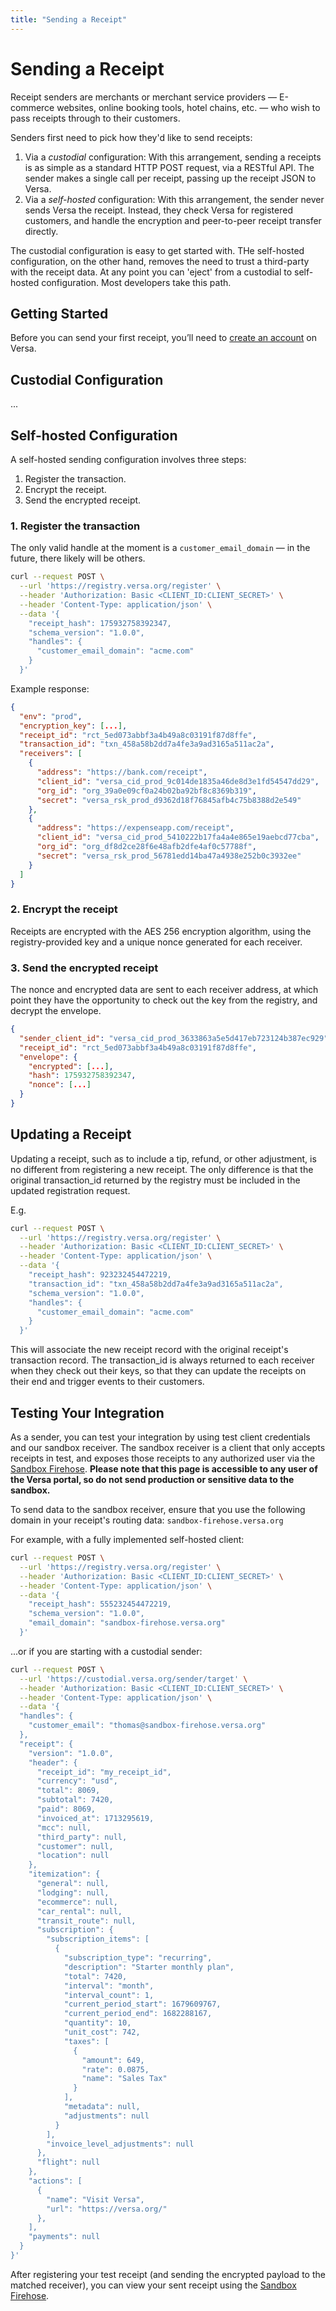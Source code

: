 ```yaml
---
title: "Sending a Receipt"
---
```


# Sending a Receipt

Receipt senders are merchants or merchant service providers — E-commerce websites, online booking tools, hotel chains, etc. — who wish to pass receipts through to their customers.

Senders first need to pick how they'd like to send receipts:

1. Via a _custodial_ configuration: With this arrangement, sending a receipts is as simple as a standard HTTP POST request, via a RESTful API. The sender makes a single call per receipt, passing up the receipt JSON to Versa.
2. Via a _self-hosted_ configuration: With this arrangement, the sender never sends Versa the receipt. Instead, they check Versa for registered customers, and handle the encryption and peer-to-peer receipt transfer directly.

The custodial configuration is easy to get started with. THe self-hosted configuration, on the other hand, removes the need to trust a third-party with the receipt data. At any point you can 'eject' from a custodial to self-hosted configuration. Most developers take this path.

## Getting Started

Before you can send your first receipt, you’ll need to [create an account](https://app.versa.org) on Versa.

## Custodial Configuration

...

## Self-hosted Configuration

A self-hosted sending configuration involves three steps:

1. Register the transaction.
2. Encrypt the receipt.
3. Send the encrypted receipt.

### 1. Register the transaction

The only valid handle at the moment is a `customer_email_domain` — in the future, there likely will be others.

```bash
curl --request POST \
  --url 'https://registry.versa.org/register' \
  --header 'Authorization: Basic <CLIENT_ID:CLIENT_SECRET>' \
  --header 'Content-Type: application/json' \
  --data '{
    "receipt_hash": 175932758392347,
    "schema_version": "1.0.0",
    "handles": {
      "customer_email_domain": "acme.com"
    }
  }'
```

Example response:

```json
{
  "env": "prod",
  "encryption_key": [...],
  "receipt_id": "rct_5ed073abbf3a4b49a8c03191f87d8ffe",
  "transaction_id": "txn_458a58b2dd7a4fe3a9ad3165a511ac2a",
  "receivers": [
    {
      "address": "https://bank.com/receipt",
      "client_id": "versa_cid_prod_9c014de1835a46de8d3e1fd54547dd29",
      "org_id": "org_39a0e09cf0a24b02ba92bf8c8369b319",
      "secret": "versa_rsk_prod_d9362d18f76845afb4c75b8388d2e549"
    },
    {
      "address": "https://expenseapp.com/receipt",
      "client_id": "versa_cid_prod_5410222b17fa4a4e865e19aebcd77cba",
      "org_id": "org_df8d2ce28f6e48afb2dfe4af0c57788f",
      "secret": "versa_rsk_prod_56781edd14ba47a4938e252b0c3932ee"
    }
  ]
}
```

### 2. Encrypt the receipt

Receipts are encrypted with the AES 256 encryption algorithm, using the registry-provided key and a unique nonce generated for each receiver.

### 3. Send the encrypted receipt

The nonce and encrypted data are sent to each receiver address, at which point they have the opportunity to check out the key from the registry, and decrypt the envelope.

```json
{
  "sender_client_id": "versa_cid_prod_3633863a5e5d417eb723124b387ec929",
  "receipt_id": "rct_5ed073abbf3a4b49a8c03191f87d8ffe",
  "envelope": {
    "encrypted": [...],
    "hash": 175932758392347,
    "nonce": [...]
  }
}
```

## Updating a Receipt

Updating a receipt, such as to include a tip, refund, or other adjustment, is no different from registering a new receipt.
The only difference is that the original transaction_id returned by the registry must be included in the updated registration request.

E.g.

```bash
curl --request POST \
  --url 'https://registry.versa.org/register' \
  --header 'Authorization: Basic <CLIENT_ID:CLIENT_SECRET>' \
  --header 'Content-Type: application/json' \
  --data '{
    "receipt_hash": 923232454472219,
    "transaction_id": "txn_458a58b2dd7a4fe3a9ad3165a511ac2a",
    "schema_version": "1.0.0",
    "handles": {
      "customer_email_domain": "acme.com"
    }
  }'
```

This will associate the new receipt record with the original receipt's transaction record.
The transaction_id is always returned to each receiver when they check out their keys, so that they can update the receipts on their end and trigger events to their customers.

## Testing Your Integration

As a sender, you can test your integration by using test client credentials and our sandbox receiver. The sandbox receiver is a client that only accepts receipts in test,
and exposes those receipts to any authorized user via the [Sandbox Firehose](https://app.versa.org/sandbox-firehose).
**Please note that this page is accessible to any user of the Versa portal, so do not send production or sensitive data to the sandbox.**

To send data to the sandbox receiver, ensure that you use the following domain in your receipt's routing data: `sandbox-firehose.versa.org`

For example, with a fully implemented self-hosted client:

```bash
curl --request POST \
  --url 'https://registry.versa.org/register' \
  --header 'Authorization: Basic <CLIENT_ID:CLIENT_SECRET>' \
  --header 'Content-Type: application/json' \
  --data '{
    "receipt_hash": 555232454472219,
    "schema_version": "1.0.0",
    "email_domain": "sandbox-firehose.versa.org"
  }'
```

...or if you are starting with a custodial sender:

```bash
curl --request POST \
  --url 'https://custodial.versa.org/sender/target' \
  --header 'Authorization: Basic <CLIENT_ID:CLIENT_SECRET>' \
  --header 'Content-Type: application/json' \
  --data '{
  "handles": {
    "customer_email": "thomas@sandbox-firehose.versa.org"
  },
  "receipt": {
    "version": "1.0.0",
    "header": {
      "receipt_id": "my_receipt_id",
      "currency": "usd",
      "total": 8069,
      "subtotal": 7420,
      "paid": 8069,
      "invoiced_at": 1713295619,
      "mcc": null,
      "third_party": null,
      "customer": null,
      "location": null
    },
    "itemization": {
      "general": null,
      "lodging": null,
      "ecommerce": null,
      "car_rental": null,
      "transit_route": null,
      "subscription": {
        "subscription_items": [
          {
            "subscription_type": "recurring",
            "description": "Starter monthly plan",
            "total": 7420,
            "interval": "month",
            "interval_count": 1,
            "current_period_start": 1679609767,
            "current_period_end": 1682288167,
            "quantity": 10,
            "unit_cost": 742,
            "taxes": [
              {
                "amount": 649,
                "rate": 0.0875,
                "name": "Sales Tax"
              }
            ],
            "metadata": null,
            "adjustments": null
          }
        ],
        "invoice_level_adjustments": null
      },
      "flight": null
    },
    "actions": [
      {
        "name": "Visit Versa",
        "url": "https://versa.org/"
      },
    ],
    "payments": null
  }
}'
```

After registering your test receipt (and sending the encrypted payload to the matched receiver), you can view your sent receipt using the [Sandbox Firehose](https://app.versa.org/sandbox-firehose).

